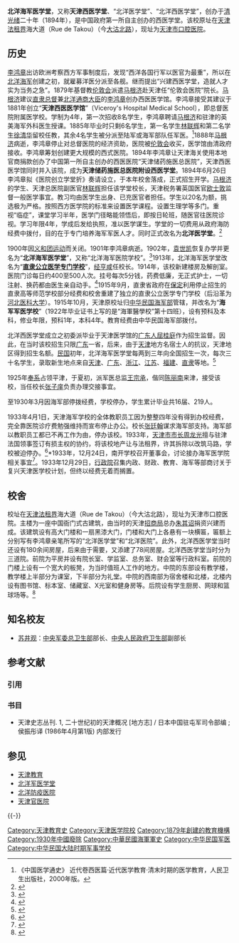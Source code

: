 {{Infobox University
|Name=北洋西医学堂
|EnglishName=
|SealImage=
|SealInfo=
|Motto=
|Established=1879年
|Type=西医学
|President=林联辉
|Location=[[天津市|天津市]]
|Campus=
|AreaTotal=
|Department=
|Faculty=
|Professor=马根济
|Associate Professor=
|Assistant Professor=
|Lecturer=
|Student=
|Undergraduate=
|Postgraduate=
|Website=
}}

'''北洋海军医学堂'''，又称'''天津西医学堂'''、“北洋医学堂”、“北洋西医学堂”，创办于[[清|清]][[光绪|光绪]]二十年（1894年），是中国政府第一所自主创办的西医学堂。该校原址在[[天津法租界|天津法租界]]海大道（Rue de Takou）（今[[大沽北路|大沽北路]]），现址为[[天津市口腔医院|天津市口腔医院]]。
==历史==
[[李鸿章|李鸿章]]出访欧洲考察西方军事制度后，发现“西洋各国行军以医官为最重”，所以在[[北洋海军|北洋海军]]创建之初，就雇募洋医分派至各舰。继而提出“兴建西医学堂，造就人才实为当务之急”。1879年基督教[[伦敦会|伦敦会]]派遣[[马根济|马根济]]赴天津任“伦敦会医院”院长。[[马根济|马根济]]建议[[直隶总督|直隶总督]]兼[[北洋通商大臣|北洋通商大臣]]的[[李鸿章|李鸿章]]创办西医医学馆。李鸿章接受其建议于1881年创立“'''天津西医医学馆'''”〔Viceroy's Hospital Medical School〕，即总督医院附属医学校。学制为4年，第一次招收8名学生，李鸿章聘请[[马根济|马根济]]和驻津的英美海军外科医生授课。1885年毕业时只剩6名学生，第一名学生[[林联辉|林联辉]]和第二名学生[[徐清华|徐清华]]留校任教，其余4名学生被分派至陆军或海军部队任军医。<ref>《中国医学通史》 近代卷西医篇·近代医学教育·清末时期的医学教育，人民卫生出版社，2000年版。</ref>1888年[[马根济|马根济]]病逝，李鸿章停止对总督医院的经济资助，医院被[[伦敦会|伦敦会]]收买，医学馆由清政府接收。李鸿章筹划创建更大规模的西式医院。1894年李鸿章让天津海关使用本地官商捐款创办了中国第一所自主创办的西医医院“天津储药施医总医院”，天津西医医学馆同时并入该院，成为'''天津储药施医总医院附设西医学堂'''。1894年6月26日李鸿章拟《医院创立学堂折》奏请设立，于本年校舍落成，正式招生开学。[[马根济|马根济]]的学生、天津总医院副医官[[林联辉|林联辉]]担任该学堂校长，天津税务署英国医官[[欧士敦|欧士敦]]监督一般医学事宜。教习均由医学生出身、已充医官者担任。学生以20名为额，挑选极为严格。按照西方医学院的标准来设置医学课程。设置生理学等多门。重视“临症”，课堂学习半年，医学门径略能领悟后，即按日轮班，随医官往医院诊视。学习年限4年，学成后发给执照，准以医学谋生。学堂的一切费用从政府海防经费中拨付，目的在于专门培养海军军医人才。同时正式改名为'''北洋医学堂'''。<ref>{{Cite web |url=http://tianjin.enorth.com.cn/system/2007/10/12/002137700.shtml |title=中国近代天津百个历史第一——医学 |accessdate=2011-02-07 |archive-date=2009-02-20 |archive-url=https://web.archive.org/web/20090220175427/http://tianjin.enorth.com.cn/system/2007/10/12/002137700.shtml |dead-url=no }}</ref>

1900年因[[义和团运动|义和团运动]]而关闭。1901年李鸿章病逝。1902年，[[袁世凯|袁世凯]]恢复办学并更名为“'''北洋海军医学堂'''”，又称“北洋海军医院学校”。<ref>{{Cite web |url=http://www.tjdfz.org.cn/tjtz/zjz/jy/ |title=天津地方志网 > 天津通志 > 租界志 > 教育 |accessdate=2011-02-07 |archive-date=2019-06-10 |archive-url=https://web.archive.org/web/20190610164344/http://www.tjdfz.org.cn/tjtz/zjz/jy/ |dead-url=yes }}</ref>1913年，北洋海军医学堂改名为“'''[[直隶公立医学专门学校|直隶公立医学专门学校]]'''”，[[经亨咸|经亨咸]]任校长。1914年，该校新建楼房及解剖室。医院门诊每日约400至500人次。挂号每次5分钱，药费低廉，无正式护士，一切注射、换药都由医生亲自动手。<ref>{{Cite web |url=http://news.sina.com.cn/c/2003-12-19/21522419038.shtml |title=“北洋医学校校名虽改 名气不改”，《天津青年报》，2003年12月19日 |accessdate=2020-11-15 |archive-date=2020-12-23 |archive-url=https://web.archive.org/web/20201223120251/http://news.sina.com.cn/c/2003-12-19/21522419038.shtml |dead-url=no }}</ref>1915年9月，直隶省政府在[[保定|保定]]利用停止招生的直隶高等师范学校部分经费和校舍重建了独立的直隶公立医学专门学校（后沿革为[[河北医科大学|河北医科大学]]）。1915年10月，天津原校址归[[中华民国海军部|中华民国海军部]]管辖，并改名为“'''海军军医学校'''”（1922年毕业证书上写的是“海軍醫學校”第十四班），设有预科及本科，修业年限，预科1年，本科4年。教育经费由中华民国海军部拨付。

北洋西医学堂成立之初委派毕业于天津医学馆的[[广东人|广东人]][[屈桂庭|屈桂庭]]作为招生监督。因此，在当时该校招生只限[[广东|广东]]一省，后来，由于[[天津|天津]]地方名宿士人的抗议，天津地区得到招生名额。[[中華民國|民国]]初年，北洋海军医学堂每两到三年向全国招生一次，每次三十名学生，录取新生地点来自[[天津|天津]]、[[广东|广东]]、[[浙江|浙江]]、[[江苏|江苏]]、[[福建|福建]]、[[直隶|直隶]]等地。<ref>{{Cite web |url=http://tianjin.enorth.com.cn/system/2003/12/12/000687808.shtml |title=名家十日谈中国最早的公立医学院 |accessdate=2011-02-07 |archive-date=2013-11-22 |archive-url=https://web.archive.org/web/20131122143039/http://tianjin.enorth.com.cn/system/2003/12/12/000687808.shtml |dead-url=no }}</ref>

1925年[[奉系|奉系]]占领平津，于夏初，派军医总监[[王宗承|王宗承]]，偕同[[陈丽南|陈丽南]]来津，接受该校，当任校长[[张子庠|张子庠]]负责办理交接事宜。

至1930年3月因海军部停拨经费，学校停办，学生累计毕业共16届、219人。

1933年4月1日，天津海军学校的全体教职员工因为整整四年没有得到办校经费，完全靠医院诊疗费勉强维持而宣布停止办公。校长[[张廷翰|张廷翰]]谋求海军部支持。海军部以教职员工都已不再工作为由，停办该校。1933年，[[天津市市长|天津市市长]][[周龙光|周龙光]]擅与驻津法国领事签订有损主权的协约，将该校地产让与法租界，许其拆除以改筑马路，学校被迫停办。<ref>{{Cite web |url=http://news.sina.com.cn/c/2003-12-19/21482419033.shtml |title=记者张博：“海军医校 缺钱停办”，《天津青年报》，2003年12月19日 |accessdate=2020-11-15 |archive-date=2020-12-23 |archive-url=https://web.archive.org/web/20201223120324/http://news.sina.com.cn/c/2003-12-19/21482419033.shtml |dead-url=no }}</ref>*1933年，12月24日，南开学校召开董事会，讨论接办海军医学院相关事宜<ref name="张伯苓年谱长编（中卷）">{{cite book |author1=梁吉生 |title=张伯苓年谱长编（中卷） |date=2010 |publisher=人民教育出版社 |location=北京 |isbn=9787107208928}}</ref>。1933年12月29日，[[行政院|行政院]]召集内政、财政、教育、海军等部商讨关于复兴天津医学校计划，但终以经费无着而搁置。

== 校舍 ==
校址在[[天津法租界|天津法租界]]海大道（Rue de Takou）（今大沽北路），现址为天津市口腔医院。主楼为一座中国衙门式古建筑，由当时的天津[[招商局|招商局]]总办[[朱其诏|朱其诏]]捐资兴建而成。该建筑设有高大门楼和一扇黑漆大门，门楼和大门上各悬有一块横匾，匾额上分别写有李鸿章亲笔所写的“北洋医学堂”和“北洋医院”。此外，北洋西医学堂当时还设有180余间房屋，后来由于需要，又添建了78间房屋。北洋西医学堂当时分为三道院。前院为平房并设有院长室、学监室、总务室、财会室等行政科室。前院的门楼上设有一个宽大的板凳，为当时值班人工作的地方。中院的东部设有教学楼，教学楼上半部分为课室，下半部分为礼堂。中院的西南部为宿舍楼和北楼，北楼内设有图书馆、标本室、储藏室、X光室和健身房等。后院设有学生厨房、网球和篮球场等。<ref>{{Cite web |url=http://news.sina.com.cn/c/2003-12-19/21462419029.shtml |title=110年前，津门争睹人体解剖 |accessdate=2011-02-07 |archive-date=2014-01-02 |archive-url=https://web.archive.org/web/20140102192039/http://news.sina.com.cn/c/2003-12-19/21462419029.shtml |dead-url=no }}</ref> 
==知名校友==
*[[苏井观|苏井观]]：[[中央军委|中央军委]][[总卫生部|总卫生部]]部长、[[中央人民政府卫生部|中央人民政府卫生部]]副部长
== 参考文献 ==
=== 引用 ===
{{Reflist|2}}

=== 书目 ===
* 天津史志丛刊. 1, 二十世纪初的天津概况 [地方志] / 日本中国驻屯军司令部编 ; 侯振彤译 (1986年4月第1版)  内部发行

== 参见 ==
* [[天津教育|天津教育]]
* [[北洋军医学堂|北洋军医学堂]]
* [[北洋防疫医院|北洋防疫医院]]
* [[天津官医院|天津官医院]]

{{-}}
{{天津近代历史文化专题}}

{{DEFAULTSORT:Beiyang北洋}}
[[Category:天津教育史|Category:天津教育史]]
[[Category:天津医学院校|Category:天津医学院校]]
[[Category:1879年創建的教育機構|Category:1879年創建的教育機構]]
[[Category:1930年中國廢除|Category:1930年中國廢除]]
[[Category:中華民國海軍軍史|Category:中華民國海軍軍史]]
[[Category:中华民国军医|Category:中华民国军医]] 
[[Category:中华民国大陆时期军事学校|Category:中华民国大陆时期军事学校]]